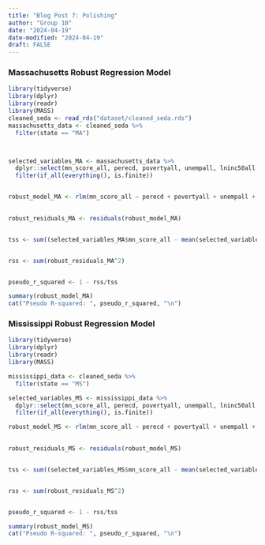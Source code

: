 ```yaml
---
title: "Blog Post 7: Polishing"
author: "Group 10"
date: "2024-04-19"
date-modified: "2024-04-19"
draft: FALSE
---
```


### Massachusetts Robust Regression Model
```r
library(tidyverse)
library(dplyr)
library(readr)
library(MASS)
cleaned_seda <- read_rds("dataset/cleaned_seda.rds")
massachusetts_data <- cleaned_seda %>%
  filter(state == "MA")



selected_variables_MA <- massachusetts_data %>%
  dplyr::select(mn_score_all, perecd, povertyall, unempall, lninc50all, baplusall, perblk, perasn, perwht) %>%
  filter(if_all(everything(), is.finite))


robust_model_MA <- rlm(mn_score_all ~ perecd + povertyall + unempall + lninc50all + baplusall + perblk + perasn + perwht, data = selected_variables_MA)
  

robust_residuals_MA <- residuals(robust_model_MA)


tss <- sum((selected_variables_MA$mn_score_all - mean(selected_variables_MA$mn_score_all))^2)


rss <- sum(robust_residuals_MA^2)


pseudo_r_squared <- 1 - rss/tss

summary(robust_model_MA)
cat("Pseudo R-squared: ", pseudo_r_squared, "\n")
```

### Mississippi Robust Regression Model
```r
library(tidyverse)
library(dplyr)
library(readr)
library(MASS)

mississippi_data <- cleaned_seda %>%
  filter(state == "MS")

selected_variables_MS <- mississippi_data %>%
  dplyr::select(mn_score_all, perecd, povertyall, unempall, lninc50all, baplusall, perblk, perasn, perwht) %>%
  filter(if_all(everything(), is.finite))

robust_model_MS <- rlm(mn_score_all ~ perecd + povertyall + unempall + lninc50all + baplusall + perblk + perasn + perwht, data = selected_variables_MS)
  

robust_residuals_MS <- residuals(robust_model_MS)


tss <- sum((selected_variables_MS$mn_score_all - mean(selected_variables_MS$mn_score_all))^2)


rss <- sum(robust_residuals_MS^2)


pseudo_r_squared <- 1 - rss/tss

summary(robust_model_MS)
cat("Pseudo R-squared: ", pseudo_r_squared, "\n")
```